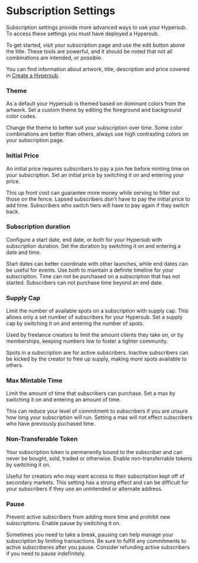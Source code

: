 # Subscription Settings

Subscription settings provide more advanced ways to use your Hypersub. To access these settings you must have deployed a Hypersub.

To get started, visit your subscription page and use the edit button above the title. These tools are powerful, and it should be noted that not all combinations are intended, or possible.

You can find information about artwork, title, description and price covered in [Create a Hypersub](https://docs.withfabric.xyz/hypersub/create).

### Theme

As a default your Hypersub is themed based on dominant colors from the artwork. Set a custom theme by editing the foreground and background color codes.

Change the theme to better suit your subscription over time. Some color combinations are better than others, always use high contrasting colors on your subscription page.

### Initial Price

An initial price requires subscribers to pay a join fee before minting time on your subscription. Set an initial price by switching it on and entering your price.

This up front cost can guarantee more money while serving to filter out those on the fence. Lapsed subscribers don't have to pay the initial price to add time. Subscribers who switch tiers will have to pay again if they switch back.

### Subscription duration

Configure a start date, end date, or both for your Hypersub with subscription duration. Set the duration by switching it on and entering a date and time.

Start dates can better coordinate with other launches, while end dates can be useful for events. Use both to maintain a definite timeline for your subscription. Time can not be purchased on a subscription that has not started. Subscribers can not purchase time beyond an end date.

### Supply Cap

Limit the number of available spots on a subscription with supply cap. This allows only a set number of subscribers for your Hypersub. Set a supply cap by switching it on and entering the number of spots.

Used by freelance creators to limit the amount clients they take on, or by memberships, keeping numbers low to foster a tighter community.

Spots in a subscription are for active subscribers. Inactive subscribers can be kicked by the creator to free up supply, making more spots available to others.

### Max Mintable Time

Limit the amount of time that subscribers can purchase. Set a max by switching it on and entering an amount of time.

This can reduce your level of commitment to subscribers if you are unsure how long your subscription will run. Setting a max will not effect subscribers who have previously puchased time.

### Non-Transferable Token

Your subscription token is permanently bound to the subscriber and can never be bought, sold, traded or otherwise. Enable non-transferrable tokens by switching it on.

Useful for creators who may want access to their subscription kept off of secondary markets. This setting has a strong effect and can be difficult for your subscribers if they use an unintended or alternate address.

### Pause

Prevent active subscribers from adding more time and prohibit new subscriptions. Enable pause by switching it on.

Sometimes you need to take a break, pausing can help manage your subscription by limiting transactions. Be sure to fulfill any commitments to active subscriberes after you pause. Consider refunding active subscribers if you need to pause indefinitely.
